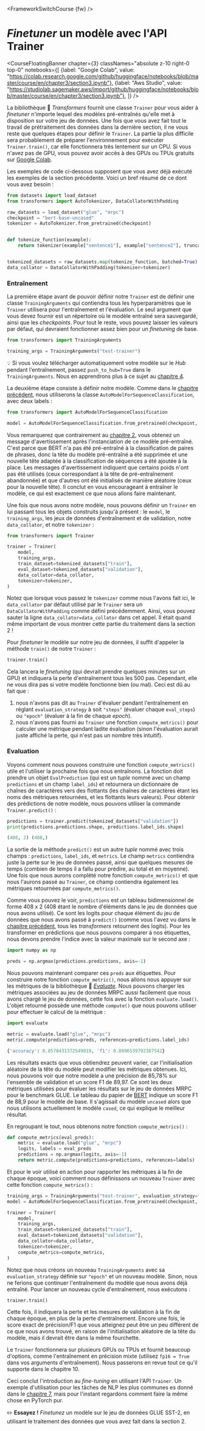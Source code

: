 <FrameworkSwitchCourse {fw} />

# <i>Finetuner</i> un modèle avec l'API Trainer

<CourseFloatingBanner chapter={3}
  classNames="absolute z-10 right-0 top-0"
  notebooks={[
    {label: "Google Colab", value: "https://colab.research.google.com/github/huggingface/notebooks/blob/master/course/en/chapter3/section3.ipynb"},
    {label: "Aws Studio", value: "https://studiolab.sagemaker.aws/import/github/huggingface/notebooks/blob/master/course/en/chapter3/section3.ipynb"},
]} />

<Youtube id="nvBXf7s7vTI"/>

La bibliothèque 🤗 *Transformers* fournit une classe `Trainer` pour vous aider à *finetuner* n'importe lequel des modèles pré-entraînés qu'elle met à disposition sur votre jeu de données. Une fois que vous avez fait tout le travail de prétraitement des données dans la dernière section, il ne vous reste que quelques étapes pour définir le `Trainer`. La partie la plus difficile sera probablement de préparer l'environnement pour exécuter `Trainer.train()`, car elle fonctionnera très lentement sur un CPU. Si vous n'avez pas de GPU, vous pouvez avoir accès à des GPUs ou TPUs gratuits sur [Google Colab](https://colab.research.google.com/).

Les exemples de code ci-dessous supposent que vous avez déjà exécuté les exemples de la section précédente. Voici un bref résumé de ce dont vous avez besoin :

```py
from datasets import load_dataset
from transformers import AutoTokenizer, DataCollatorWithPadding

raw_datasets = load_dataset("glue", "mrpc")
checkpoint = "bert-base-uncased"
tokenizer = AutoTokenizer.from_pretrained(checkpoint)


def tokenize_function(example):
    return tokenizer(example["sentence1"], example["sentence2"], truncation=True)


tokenized_datasets = raw_datasets.map(tokenize_function, batched=True)
data_collator = DataCollatorWithPadding(tokenizer=tokenizer)
```

### Entraînement

La première étape avant de pouvoir définir notre `Trainer` est de définir une classe `TrainingArguments` qui contiendra tous les hyperparamètres que le `Trainer` utilisera pour l'entraînement et l'évaluation. Le seul argument que vous devez fournir est un répertoire où le modèle entraîné sera sauvegardé, ainsi que les *checkpoints*. Pour tout le reste, vous pouvez laisser les valeurs par défaut, qui devraient fonctionner assez bien pour un *finetuning* de base.

```py
from transformers import TrainingArguments

training_args = TrainingArguments("test-trainer")
```

<Tip>

💡 Si vous voulez télécharger automatiquement votre modèle sur le *Hub* pendant l'entraînement, passez `push_to_hub=True` dans le `TrainingArguments`. Nous en apprendrons plus à ce sujet au [chapitre 4](/course/fr/chapter4/3).

</Tip>

La deuxième étape consiste à définir notre modèle. Comme dans le [chapitre précédent](/course/fr/chapter2), nous utiliserons la classe `AutoModelForSequenceClassification`, avec deux labels :

```py
from transformers import AutoModelForSequenceClassification

model = AutoModelForSequenceClassification.from_pretrained(checkpoint, num_labels=2)
```

Vous remarquerez que contrairement au [chapitre 2](/course/fr/chapter2), vous obtenez un message d'avertissement après l'instanciation de ce modèle pré-entraîné. C'est parce que BERT n'a pas été pré-entraîné à la classification de paires de phrases, donc la tête du modèle pré-entraîné a été supprimée et une nouvelle tête adaptée à la classification de séquences a été ajoutée à la place. Les messages d'avertissement indiquent que certains poids n'ont pas été utilisés (ceux correspondant à la tête de pré-entraînement abandonnée) et que d'autres ont été initialisés de manière aléatoire (ceux pour la nouvelle tête). Il conclut en vous encourageant à entraîner le modèle, ce qui est exactement ce que nous allons faire maintenant.

Une fois que nous avons notre modèle, nous pouvons définir un `Trainer` en lui passant tous les objets construits jusqu'à présent : le `model`, le `training_args`, les jeux de données d'entraînement et de validation, notre `data_collator`, et notre `tokenizer` :

```py
from transformers import Trainer

trainer = Trainer(
    model,
    training_args,
    train_dataset=tokenized_datasets["train"],
    eval_dataset=tokenized_datasets["validation"],
    data_collator=data_collator,
    tokenizer=tokenizer,
)
```

Notez que lorsque vous passez le `tokenizer` comme nous l'avons fait ici, le `data_collator` par défaut utilisé par le `Trainer` sera un `DataCollatorWithPadding` comme défini précédemment. Ainsi, vous pouvez sauter la ligne `data_collator=data_collator` dans cet appel. Il était quand même important de vous montrer cette partie du traitement dans la section 2 !

Pour *finetuner* le modèle sur notre jeu de données, il suffit d'appeler la méthode `train()` de notre `Trainer` :

```py
trainer.train()
```

Cela lancera le *finetuning* (qui devrait prendre quelques minutes sur un GPU) et indiquera la perte d'entraînement tous les 500 pas. Cependant, elle ne vous dira pas si votre modèle fonctionne bien (ou mal). Ceci est dû au fait que :

1. nous n'avons pas dit au `Trainer` d'évaluer pendant l'entraînement en réglant `evaluation_strategy` à soit `"steps"` (évaluer chaque `eval_steps`) ou `"epoch"` (évaluer à la fin de chaque *epoch*).
2. nous n'avons pas fourni au `Trainer` une fonction `compute_metrics()` pour calculer une métrique pendant ladite évaluation (sinon l'évaluation aurait juste affiché la perte, qui n'est pas un nombre très intuitif).


### Evaluation

Voyons comment nous pouvons construire une fonction `compute_metrics()` utile et l'utiliser la prochaine fois que nous entraînons. La fonction doit prendre un objet `EvalPrediction` (qui est un *tuple* nommé avec un champ `predictions` et un champ `label_ids`) et retournera un dictionnaire de chaînes de caractères vers des flottants (les chaînes de caractères étant les noms des métriques retournées, et les flottants leurs valeurs). Pour obtenir des prédictions de notre modèle, nous pouvons utiliser la commande `Trainer.predict()` :

```py
predictions = trainer.predict(tokenized_datasets["validation"])
print(predictions.predictions.shape, predictions.label_ids.shape)
```

```python out
(408, 2) (408,)
```

La sortie de la méthode `predict()` est un autre *tuple* nommé avec trois champs : `predictions`, `label_ids`, et `metrics`. Le champ `metrics` contiendra juste la perte sur le jeu de données passé, ainsi que quelques mesures de temps (combien de temps il a fallu pour prédire, au total et en moyenne). Une fois que nous aurons complété notre fonction `compute_metrics()` et que nous l'aurons passé au `Trainer`, ce champ contiendra également les métriques retournées par `compute_metrics()`.

Comme vous pouvez le voir, `predictions` est un tableau bidimensionnel de forme 408 x 2 (408 étant le nombre d'éléments dans le jeu de données que nous avons utilisé). Ce sont les logits pour chaque élément du jeu de données que nous avons passé à `predict()` (comme vous l'avez vu dans le [chapitre précédent](/course/fr/chapter2), tous les *transformers* retournent des logits). Pour les transformer en prédictions que nous pouvons comparer à nos étiquettes, nous devons prendre l'indice avec la valeur maximale sur le second axe :

```py
import numpy as np

preds = np.argmax(predictions.predictions, axis=-1)
```

Nous pouvons maintenant comparer ces `preds` aux étiquettes. Pour construire notre fonction `compute_metric()`, nous allons nous appuyer sur les métriques de la bibliothèque 🤗 [*Evaluate*](https://github.com/huggingface/evaluate/). Nous pouvons charger les métriques associées au jeu de données MRPC aussi facilement que nous avons chargé le jeu de données, cette fois avec la fonction `evaluate.load()`. L'objet retourné possède une méthode `compute()` que nous pouvons utiliser pour effectuer le calcul de la métrique :

```py
import evaluate

metric = evaluate.load("glue", "mrpc")
metric.compute(predictions=preds, references=predictions.label_ids)
```

```python out
{'accuracy': 0.8578431372549019, 'f1': 0.8996539792387542}
```

Les résultats exacts que vous obtiendrez peuvent varier, car l'initialisation aléatoire de la tête du modèle peut modifier les métriques obtenues. Ici, nous pouvons voir que notre modèle a une précision de 85,78% sur l'ensemble de validation et un score F1 de 89,97. Ce sont les deux métriques utilisées pour évaluer les résultats sur le jeu de données MRPC pour le benchmark GLUE. Le tableau du papier de [BERT](https://arxiv.org/pdf/1810.04805.pdf) indique un score F1 de 88,9 pour le modèle de base. Il s'agissait du modèle `uncased` alors que nous utilisons actuellement le modèle `cased`, ce qui explique le meilleur résultat.

En regroupant le tout, nous obtenons notre fonction `compute_metrics()` :

```py
def compute_metrics(eval_preds):
    metric = evaluate.load("glue", "mrpc")
    logits, labels = eval_preds
    predictions = np.argmax(logits, axis=-1)
    return metric.compute(predictions=predictions, references=labels)
```

Et pour le voir utilisé en action pour rapporter les métriques à la fin de chaque époque, voici comment nous définissons un nouveau `Trainer` avec cette fonction `compute_metrics()` :

```py
training_args = TrainingArguments("test-trainer", evaluation_strategy="epoch")
model = AutoModelForSequenceClassification.from_pretrained(checkpoint, num_labels=2)

trainer = Trainer(
    model,
    training_args,
    train_dataset=tokenized_datasets["train"],
    eval_dataset=tokenized_datasets["validation"],
    data_collator=data_collator,
    tokenizer=tokenizer,
    compute_metrics=compute_metrics,
)
```

Notez que nous créons un nouveau `TrainingArguments` avec sa `evaluation_strategy` définie sur `"epoch"` et un nouveau modèle. Sinon, nous ne ferions que continuer l'entraînement du modèle que nous avons déjà entraîné. Pour lancer un nouveau cycle d'entraînement, nous exécutons :

```
trainer.train()
```

Cette fois, il indiquera la perte et les mesures de validation à la fin de chaque époque, en plus de la perte d'entraînement. Encore une fois, le score exact de précision/F1 que vous atteignez peut être un peu différent de ce que nous avons trouvé, en raison de l'initialisation aléatoire de la tête du modèle, mais il devrait être dans la même fourchette.

Le `Trainer` fonctionnera sur plusieurs GPUs ou TPUs et fournit beaucoup d'options, comme l'entraînement en précision mixte (utilisez `fp16 = True` dans vos arguments d'entraînement). Nous passerons en revue tout ce qu'il supporte dans le chapitre 10.

Ceci conclut l'introduction au *fine-tuning* en utilisant l'API `Trainer`. Un exemple d'utilisation pour les tâches de NLP les plus communes es donné dans le [chapitre 7](/course/fr/chapter7), mais pour l'instant regardons comment faire la même chose en PyTorch pur.

<Tip>

✏️ **Essayez !** *Finetunez* un modèle sur le jeu de données GLUE SST-2, en utilisant le traitement des données que vous avez fait dans la section 2.

</Tip>
